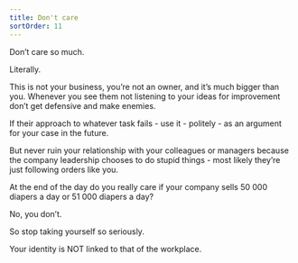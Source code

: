 ```yaml
---
title: Don't care
sortOrder: 11
---
```


Don’t care so much.

Literally.

This is not your business, you’re not an owner, and it’s much bigger than you.
Whenever you see them not listening to your ideas for improvement don’t get defensive
and make enemies.

If their approach to whatever task fails - use it - politely - as an argument for your case
in the future.

But never ruin your relationship with your colleagues or managers because the company
leadership chooses to do stupid things - most likely they’re just following orders like
you.

At the end of the day do you really care if your company sells 50 000 diapers a day or
51 000 diapers a day?

No, you don’t.

So stop taking yourself so seriously.

Your identity is NOT linked to that of the workplace.